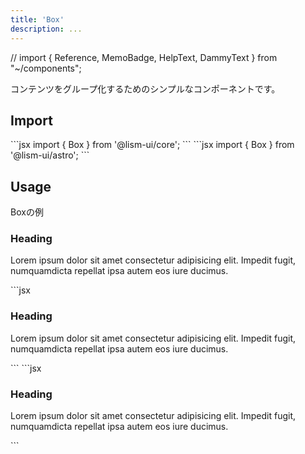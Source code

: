 ```yaml
---
title: 'Box'
description: ...
---
```


// import { Reference, MemoBadge, HelpText, DammyText } from "~/components";


コンテンツをグループ化するためのシンプルなコンポーネントです。

## Import

<Preview>
	<PreviewCode slot='tab' label='React'>
```jsx
import { Box } from '@lism-ui/core';
```
	</PreviewCode>
	<PreviewCode slot='tab' label='Astro'>
```jsx
import { Box } from '@lism-ui/astro';
```
	</PreviewCode>
</Preview>


## Usage

<Preview>
	<PreviewTitle>Boxの例</PreviewTitle>
	<PreviewArea p={30}>
		<Box isFlow='s' p='box' bgc='base-2' bxsh='1' bdrs='s'>
			<h3>Heading</h3>
			<p>Lorem ipsum dolor sit amet consectetur adipisicing elit. Impedit fugit, numquamdicta repellat ipsa autem eos iure ducimus.</p>
		</Box>
	</PreviewArea>
	<PreviewCode slot='tab' label='React, Astro'>
		```jsx
		<Box isFlow='s' p='box' bgc='base-2' bxsh='1' bdrs='s'>
			<h3>Heading</h3>
			<p>Lorem ipsum dolor sit amet consectetur adipisicing elit. Impedit fugit, numquamdicta repellat ipsa autem eos iure ducimus.</p>
		</Box>
		```
	</PreviewCode>
	<PreviewCode slot='tab' label='HTML'>
		```jsx
		<div class="l--box is--flow:s -p:box -bgc:base-2 -bxsh:1 -bdrs:s">
			<h3>Heading</h3>
			<p>Lorem ipsum dolor sit amet consectetur adipisicing elit. Impedit fugit, numquamdicta repellat ipsa autem eos iure ducimus.</p>
		</div>
		```
	</PreviewCode>
</Preview>

